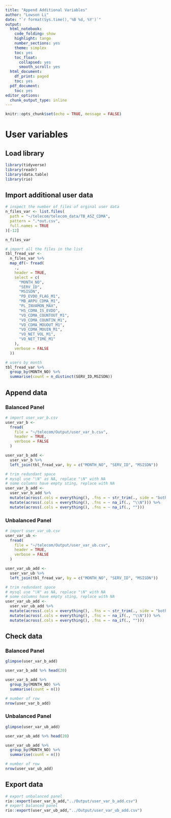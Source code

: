 ```yaml
---
title: "Append Additional Variables"
author: "Lowson Li"
date: "`r format(Sys.time(),'%B %d, %Y')`"
output:
  html_notebook:
    code_folding: show
    highlight: tango
    number_sections: yes
    theme: simplex
    toc: yes
    toc_float:
      collapsed: yes
      smooth_scroll: yes
  html_document:
    df_print: paged
    toc: yes
  pdf_document:
    toc: yes
editor_options:
  chunk_output_type: inline
---
```


```r
knitr::opts_chunk$set(echo = TRUE, message = FALSE)
```

# User variables

## Load library

```r
library(tidyverse)
library(readr)
library(data.table)
library(rio)
```

## Import additional user data

```r
# inspect the number of files of orginal user data
n_files_var <- list.files(
  path = "~/telecom/telecom_data/TB_ASZ_CDMA",
  pattern = ".*out.csv",
  full.names = TRUE
)[-12]

n_files_var
```

```r
# import all the files in the list 
tbl_fread_var <-
  n_files_var %>%
  map_df(~ fread(
    .,
    header = TRUE,
    select = c(
      "MONTH_NO",
      "SERV_ID",
      "MSISDN",
      "PD_EVDO_FLAG_M1",
      "MB_ARPU_CDMA_M1",
      "PL_INVAMON_MAX",
      "HS_CDMA_IS_EVDO",
      "VO_CDMA_COUNTOUT_M1",
      "VO_CDMA_COUNTIN_M1",
      "VO_CDMA_MOUOUT_M1",
      "VO_CDMA_MOUIN_M1",
      "VO_NET_VOL_M1",
      "VO_NET_TIME_M1"
    ),
    verbose = FALSE
  ))
```

```r
# users by month
tbl_fread_var %>% 
  group_by(MONTH_NO) %>% 
  summarise(count = n_distinct(SERV_ID,MSISDN))
```

## Append data

### Balanced Panel

```r
# import user_var_b.csv
user_var_b <-
  fread(
    file = "~/telecom/Output/user_var_b.csv",
    header = TRUE,
    verbose = FALSE
  )

user_var_b_add <-
  user_var_b %>%
  left_join(tbl_fread_var, by = c("MONTH_NO", "SERV_ID", "MSISDN"))
```

```r
# trim redundant space
# mysql use "\N" as NA, replace "\N" with NA
# some columns have empty sting, replace with NA
user_var_b_add <-
  user_var_b_add %>%
  mutate(across(.cols = everything(), .fns = ~ str_trim(., side = "both"))) %>%
  mutate(across(.cols = everything(), .fns = ~ na_if(., "\\N"))) %>%
  mutate(across(.cols = everything(), .fns = ~ na_if(., "")))
```

### Unbalanced Panel

```r
# import user_var_ub.csv
user_var_ub <-
  fread(
    file = "~/telecom/Output/user_var_ub.csv",
    header = TRUE,
    verbose = FALSE
  )

user_var_ub_add <-
  user_var_ub %>%
  left_join(tbl_fread_var, by = c("MONTH_NO", "SERV_ID", "MSISDN"))
```

```r
# trim redundant space
# mysql use "\N" as NA, replace "\N" with NA
# some columns have empty sting, replace with NA
user_var_ub_add <-
  user_var_ub_add %>%
  mutate(across(.cols = everything(), .fns = ~ str_trim(., side = "both"))) %>%
  mutate(across(.cols = everything(), .fns = ~ na_if(., "\\N"))) %>%
  mutate(across(.cols = everything(), .fns = ~ na_if(., "")))
```

## Check data

### Balanced Panel

```r
glimpse(user_var_b_add)
```

```r
user_var_b_add %>% head(20)
```

```r
user_var_b_add %>%
  group_by(MONTH_NO) %>%
  summarise(count = n())
```

```r
# number of row
nrow(user_var_b_add)
```

### Unbalanced Panel

```r
glimpse(user_var_ub_add)
```

```r
user_var_ub_add %>% head(20)
```

```r
user_var_ub_add %>%
  group_by(MONTH_NO) %>%
  summarise(count = n())
```

```r
# number of row
nrow(user_var_ub_add)
```

## Export data

```r
# export unbalanced panel
rio::export(user_var_b_add,"../Output/user_var_b_add.csv")
# export balanced panel
rio::export(user_var_ub_add,"../Output/user_var_ub_add.csv")
```
